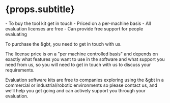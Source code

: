 
# {props.subtitle}
<Tldr>
    - To buy the tool kit get in touch
    - Priced on a per-machine basis
    - All evaluation licenses are free
    - Can provide free support for people evaluating
</Tldr>

To purchase the &gbt, you need to get in touch with us.

The license price is on a "per machine controlled basis" and depends on exactly what features you want to use in the software and what support you need from us, so you will need to get in touch with us to discuss your requirements.

Evaluation software kits are free to companies exploring using the &gbt in a commercial or industrial/robotic environments so please contact us, and we’ll help you get going and can actively support you through your evaluation.
